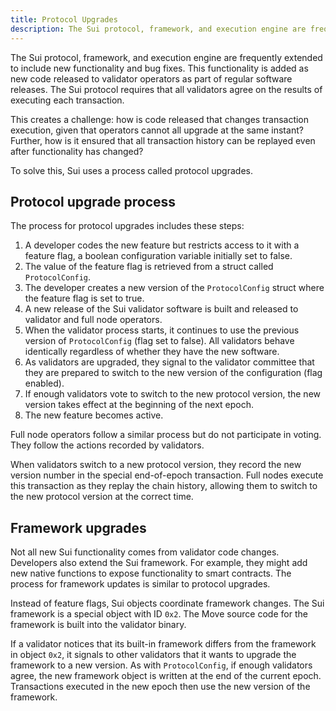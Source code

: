 ```yaml
---
title: Protocol Upgrades
description: The Sui protocol, framework, and execution engine are frequently extended to include new functionality and bug fixes. The upgrade process ensures all clients use the same source.
---
```


The Sui protocol, framework, and execution engine are frequently extended to include new functionality and bug fixes. This functionality is added as new code released to validator operators as part of regular software releases. The Sui protocol requires that all validators agree on the results of executing each transaction.  

This creates a challenge: how is code released that changes transaction execution, given that operators cannot all upgrade at the same instant? Further, how is it ensured that all transaction history can be replayed even after functionality has changed?  

To solve this, Sui uses a process called protocol upgrades.

## Protocol upgrade process

The process for protocol upgrades includes these steps:

1. A developer codes the new feature but restricts access to it with a feature flag, a boolean configuration variable initially set to false.  
1. The value of the feature flag is retrieved from a struct called `ProtocolConfig`.  
1. The developer creates a new version of the `ProtocolConfig` struct where the feature flag is set to true.  
1. A new release of the Sui validator software is built and released to validator and full node operators.  
1. When the validator process starts, it continues to use the previous version of `ProtocolConfig` (flag set to false). All validators behave identically regardless of whether they have the new software.  
1. As validators are upgraded, they signal to the validator committee that they are prepared to switch to the new version of the configuration (flag enabled).  
1. If enough validators vote to switch to the new protocol version, the new version takes effect at the beginning of the next epoch.  
1. The new feature becomes active.  

Full node operators follow a similar process but do not participate in voting. They follow the actions recorded by validators.  

When validators switch to a new protocol version, they record the new version number in the special end-of-epoch transaction. Full nodes execute this transaction as they replay the chain history, allowing them to switch to the new protocol version at the correct time.  

## Framework upgrades

Not all new Sui functionality comes from validator code changes. Developers also extend the Sui framework. For example, they might add new native functions to expose functionality to smart contracts. The process for framework updates is similar to protocol upgrades.  

Instead of feature flags, Sui objects coordinate framework changes. The Sui framework is a special object with ID `0x2`. The Move source code for the framework is built into the validator binary.  

If a validator notices that its built-in framework differs from the framework in object `0x2`, it signals to other validators that it wants to upgrade the framework to a new version. As with `ProtocolConfig`, if enough validators agree, the new framework object is written at the end of the current epoch. Transactions executed in the new epoch then use the new version of the framework.  
